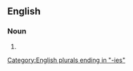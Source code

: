 ==English==

===Noun===
{{head|en|noun form}}

# {{plural of|materiality|lang=en}}

[[Category:English plurals ending in "-ies"]]
